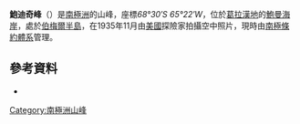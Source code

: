 {{Coord|68|30|S|65|22|W|source:GNIS|display=title}}

'''鮑迪奇峰'''（{{lang-en|'''Bowditch Crests'''}}）是[[南極洲|南極洲]]的山峰，座標''68°30′S 65°22′W''，位於[[葛拉漢地|葛拉漢地]]的[[鮑曼海岸|鮑曼海岸]]，處於[[伯梅爾半島|伯梅爾半島]]，在1935年11月由[[美國|美國]]探險家拍攝空中照片，現時由[[南極條約體系|南極條約體系]]管理。

==參考資料==
* {{usgs-gazetteer|id=1750}}

{{DEFAULTSORT:Bowditch Crests}}
[[Category:南極洲山峰|Category:南極洲山峰]]


{{BowmanCoast-geo-stub}}